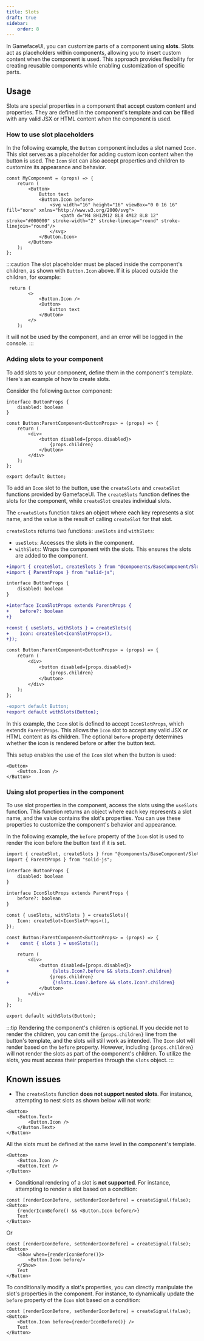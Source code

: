 ---
title: Slots
draft: true
sidebar:
    order: 8
---

In GamefaceUI, you can customize parts of a component using **slots**. Slots act as placeholders within components, allowing you to insert custom content when the component is used. This approach provides flexibility for creating reusable components while enabling customization of specific parts.

## Usage

Slots are special properties in a component that accept custom content and properties. They are defined in the component's template and can be filled with any valid JSX or HTML content when the component is used.

### How to use slot placeholders

In the following example, the `Button` component includes a slot named `Icon`. This slot serves as a placeholder for adding custom icon content when the button is used. The `Icon` slot can also accept properties and children to customize its appearance and behavior.

```tsx ins="<Button.Icon before>" ins="</Button.Icon>"
const MyComponent = (props) => {
    return (
        <Button>
            Button text
            <Button.Icon before>
                <svg width="16" height="16" viewBox="0 0 16 16" fill="none" xmlns="http://www.w3.org/2000/svg">
                    <path d="M4 8H12M12 8L8 4M12 8L8 12" stroke="#000000" stroke-width="2" stroke-linecap="round" stroke-linejoin="round"/>
                </svg>
            </Button.Icon>
        </Button>
    );
};
```

:::caution
The slot placeholder must be placed inside the component's children, as shown with `Button.Icon` above. If it is placed outside the children, for example:

```tsx del="<Button.Icon />"
 return (
        <>
            <Button.Icon />
            <Button>
                Button text
            </Button>
        </>
    );
```
it will not be used by the component, and an error will be logged in the console.
:::

### Adding slots to your component

To add slots to your component, define them in the component's template. Here's an example of how to create slots.

Consider the following `Button` component:

```tsx
interface ButtonProps {
    disabled: boolean
}

const Button:ParentComponent<ButtonProps> = (props) => {
    return (
        <div>
            <button disabled={props.disabled}>
                {props.children}
            </button>
        </div>
    );
};

export default Button;
```

To add an `Icon` slot to the button, use the `createSlots` and `createSlot` functions provided by GamefaceUI. The `createSlots` function defines the slots for the component, while `createSlot` creates individual slots.

The `createSlots` function takes an object where each key represents a slot name, and the value is the result of calling `createSlot` for that slot.

`createSlots` returns two functions: `useSlots` and `withSlots`:

- `useSlots`: Accesses the slots in the component.
- `withSlots`: Wraps the component with the slots. This ensures the slots are added to the component.

```diff lang="tsx"
+import { createSlot, createSlots } from "@components/BaseComponent/Slots";
+import { ParentProps } from "solid-js";

interface ButtonProps {
    disabled: boolean
}

+interface IconSlotProps extends ParentProps {
+    before?: boolean
+}

+const { useSlots, withSlots } = createSlots({
+    Icon: createSlot<IconSlotProps>(),
+});

const Button:ParentComponent<ButtonProps> = (props) => {
    return (
        <div>
            <button disabled={props.disabled}>
                {props.children}
            </button>
        </div>
    );
};

-export default Button;
+export default withSlots(Button);
```

In this example, the `Icon` slot is defined to accept `IconSlotProps`, which extends `ParentProps`. This allows the `Icon` slot to accept any valid JSX or HTML content as its children. The optional `before` property determines whether the icon is rendered before or after the button text.

This setup enables the use of the `Icon` slot when the button is used:

```tsx
<Button>
    <Button.Icon />
</Button>
```

### Using slot properties in the component

To use slot properties in the component, access the slots using the `useSlots` function. This function returns an object where each key represents a slot name, and the value contains the slot's properties. You can use these properties to customize the component's behavior and appearance.

In the following example, the `before` property of the `Icon` slot is used to render the icon before the button text if it is set.

```diff lang="tsx"
import { createSlot, createSlots } from "@components/BaseComponent/Slots";
import { ParentProps } from "solid-js";

interface ButtonProps {
    disabled: boolean
}

interface IconSlotProps extends ParentProps {
    before?: boolean
}

const { useSlots, withSlots } = createSlots({
    Icon: createSlot<IconSlotProps>(),
});

const Button:ParentComponent<ButtonProps> = (props) => {
+    const { slots } = useSlots();

    return (
        <div>
            <button disabled={props.disabled}>
+                {slots.Icon?.before && slots.Icon?.children}
                {props.children}
+                {!slots.Icon?.before && slots.Icon?.children}
            </button>
        </div>
    );
};

export default withSlots(Button);
```

:::tip
Rendering the component's children is optional. If you decide not to render the children, you can omit the `{props.children}` line from the button's template, and the slots will still work as intended. The `Icon` slot will render based on the `before` property. However, including `{props.children}` will not render the slots as part of the component's children. To utilize the slots, you must access their properties through the `slots` object.
:::

## Known issues

* The `createSlots` function **does not support nested slots**. For instance, attempting to nest slots as shown below will not work:

```tsx
<Button>
    <Button.Text>
        <Button.Icon />
    </Button.Text>
</Button>
```

All the slots must be defined at the same level in the component's template.

```tsx
<Button>
    <Button.Icon />
    <Button.Text />
</Button>
```

* Conditional rendering of a slot is **not supported**. For instance, attempting to render a slot based on a condition:

```tsx del="{renderIconBefore() && <Button.Icon before/>}"
const [renderIconBefore, setRenderIconBefore] = createSignal(false);
<Button>
    {renderIconBefore() && <Button.Icon before/>}
    Text
</Button>
```

Or

```tsx del="<Show when={renderIconBefore()}>" del="<Button.Icon before/>" del="</Show>"
const [renderIconBefore, setRenderIconBefore] = createSignal(false);
<Button>
    <Show when={renderIconBefore()}>
        <Button.Icon before/>
    </Show>
    Text
</Button>
```

To conditionally modify a slot's properties, you can directly manipulate the slot's properties in the component. For instance, to dynamically update the `before` property of the `Icon` slot based on a condition:

```tsx ins="<Button.Icon before={renderIconBefore()} />"
const [renderIconBefore, setRenderIconBefore] = createSignal(false);
<Button>
    <Button.Icon before={renderIconBefore()} />
    Text
</Button>
```